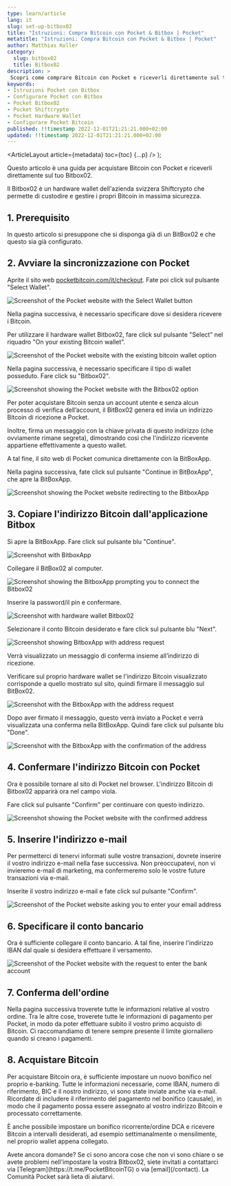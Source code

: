```yaml
---
type: learn/article
lang: it
slug: set-up-bitbox02
title: "Istruzioni: Compra Bitcoin con Pocket & Bitbox | Pocket"
metatitle: "Istruzioni: Compra Bitcoin con Pocket & Bitbox | Pocket"
author: Matthias Koller
category:
  slug: bitbox02
  title: Bitbox02
description: >
 Scopri come comprare Bitcoin con Pocket e riceverli direttamente sul tuo BitBox02 nella nostra guida passo passo, con immagini.
keywords:
- Istruzioni Pocket con Bitbox
- Configurare Pocket con Bitbox
- Pocket Bitbox02
- Pocket Shiftcrypto
- Pocket Hardware Wallet
- Configurare Pocket Bitcoin
published: !!timestamp 2022-12-01T21:21:21.000+02:00
updated: !!timestamp 2022-12-01T21:21:21.000+02:00
---
```



  <ArticleLayout
    article={metadata}
    toc={toc}
    {...p}
  />
);

Questo articolo è una guida per acquistare Bitcoin con Pocket e riceverli direttamente sul tuo Bitbox02.

Il Bitbox02 è un hardware wallet dell'azienda svizzera Shiftcrypto che permette di custodire e gestire i propri Bitcoin in massima sicurezza.

## 1. Prerequisito

In questo articolo si presuppone che si disponga già di un BitBox02 e che questo sia già configurato.

## 2. Avviare la sincronizzazione con Pocket

Aprite il sito web [pocketbitcoin.com/it/checkout](pocketbitcoin.com/it/checkout). Fate poi click sul pulsante "Select Wallet".

![Screenshot of the Pocket website with the Select Wallet button](https://cdn.pocketbitcoin.com/DAFKTwEer58/fd497586-26dc-47c7-b4be-de86dd8c985e.png?width=1024&height=768&placeholder=data:image/png;base64,iVBORw0KGgoAAAANSUhEUgAAAAQAAAADCAIAAAA7ljmRAAAACXBIWXMAAA7EAAAOxAGVKw4bAAAAMElEQVQImWPwYIibUTZrVcvyEuk4htrAni//3vz6/39R6WwGaYaQHLv6Sp9OD4ZAAGQbEXKOAiI5AAAAAElFTkSuQmCC)

Nella pagina successiva, è necessario specificare dove si desidera ricevere i Bitcoin.

Per utilizzare il hardware wallet Bitbox02, fare click sul pulsante "Select" nel riquadro "On your existing Bitcoin wallet".

![Screenshot of the Pocket website with the existing bitcoin wallet option](https://cdn.pocketbitcoin.com/DAFKTwEer58/f49d013f-671d-4c8b-8421-451941d798bb.png?width=1024&height=768&placeholder=data:image/png;base64,iVBORw0KGgoAAAANSUhEUgAAAAQAAAADCAIAAAA7ljmRAAAACXBIWXMAAA7EAAAOxAGVKw4bAAAAMElEQVQImWNI4CjeMmHbvll7uk1LGTpjpnz7/+b++7sd4bUMKgyhaZJZKSLJzgwuAHsqEUQGW0YTAAAAAElFTkSuQmCC)

Nella pagina successiva, è necessario specificare il tipo di wallet posseduto. Fare click su "Bitbox02".

![Screenshot showing the Pocket website with the Bitbox02 option](https://cdn.pocketbitcoin.com/DAFTbep1QO0/c2e974d7-c604-4924-a621-dd63d757f78b.png?width=1748&height=1240&placeholder=data:image/png;base64,iVBORw0KGgoAAAANSUhEUgAAAAQAAAADCAIAAAA7ljmRAAAACXBIWXMAAC4jAAAuIwF4pT92AAAAMklEQVQImQEnANj/AIhVlPHg8v/y/694oACtkbfE1sLv//i9o8AAGQBMWy5zbDx9TQBV55MVa6YmxqkAAAAASUVORK5CYII=)

Per poter acquistare Bitcoin senza un account utente e senza alcun processo di verifica dell’account, il BitBox02 genera ed invia un indirizzo Bitcoin di ricezione a Pocket.

Inoltre, firma un messaggio con la chiave privata di questo indirizzo (che ovviamente rimane segreta), dimostrando così che l'indirizzo ricevente appartiene effettivamente a questo wallet.

A tal fine, il sito web di Pocket comunica direttamente con la BitBoxApp.

Nella pagina successiva, fate click sul pulsante "Continue in BitBoxApp", che apre la BitBoxApp.

![Screenshot showing the Pocket website redirecting to the BitboxApp](https://cdn.pocketbitcoin.com/DAFTbep1QO0/0bfe4d97-d2f4-460b-b7d4-bca70a6012f4.png?width=1748&height=1240&placeholder=data:image/png;base64,iVBORw0KGgoAAAANSUhEUgAAAAQAAAADCAIAAAA7ljmRAAAACXBIWXMAAC4jAAAuIwF4pT92AAAAMklEQVQImQEnANj/AF8AeJJIlJpMkYgObgCnhrfx/+71//6+n70AIgBoSwBraQCEXQBnaQ0RgCR0bMoAAAAASUVORK5CYII=)

## 3. Copiare l'indirizzo Bitcoin dall'applicazione Bitbox

Si apre la BitBoxApp. Fare click sul pulsante blu "Continue".

![Screenshot with BitboxApp](https://cdn.pocketbitcoin.com/DAFTbep1QO0/c25b3981-2223-4e03-9942-dedfda061054.png?width=1748&height=1240&placeholder=data:image/png;base64,iVBORw0KGgoAAAANSUhEUgAAAAQAAAADCAIAAAA7ljmRAAAACXBIWXMAAC4jAAAuIwF4pT92AAAAMElEQVQImWMIYSiclzlnWeH8WoZEhga7Of//f/7479usoAkMUgxZNSbT0pRa3BnCAF/yERzA0H6MAAAAAElFTkSuQmCC)

Collegare il BitBox02 al computer.

![Screenshot showing the BitboxApp prompting you to connect the Bitbox02](https://cdn.pocketbitcoin.com/DAFTbep1QO0/62832fe7-2607-4122-98b8-a3ce8dfda4ec.png?width=1748&height=1240&placeholder=data:image/png;base64,iVBORw0KGgoAAAANSUhEUgAAAAQAAAADCAIAAAA7ljmRAAAACXBIWXMAAC4jAAAuIwF4pT92AAAAMElEQVQImWOIYSjrN58wzaanmSGVYXHJzn//v//4/29Px2YGcYbCIIb6eIaaEIYEAF1VEQdmCE2OAAAAAElFTkSuQmCC)

Inserire la password/il pin e confermare.

![Screenshot with hardware wallet Bitbox02](https://cdn.pocketbitcoin.com/DAFTbep1QO0/a6c3b8fd-c0db-4ec8-84aa-dceb7bd872ba.png?width=1748&height=1240&placeholder=data:image/png;base64,iVBORw0KGgoAAAANSUhEUgAAAAQAAAADCAIAAAA7ljmRAAAACXBIWXMAAC4jAAAuIwF4pT92AAAAMElEQVQImWMoYZjw//X//8d+L+NuZmiTmjxlYZlfgO5yixYGZYYcAwaPeMb8XIZcAHIhD56qXhBnAAAAAElFTkSuQmCC)

Selezionare il conto Bitcoin desiderato e fare click sul pulsante blu "Next".

![Screenshot showing BitboxApp with address request](https://cdn.pocketbitcoin.com/DAFTbep1QO0/5e705dc1-8912-4d9d-899d-ea40669d8b92.png?width=1748&height=1240&placeholder=data:image/png;base64,iVBORw0KGgoAAAANSUhEUgAAAAQAAAADCAIAAAA7ljmRAAAACXBIWXMAAC4jAAAuIwF4pT92AAAAMElEQVQImWMIZMibnzxncfqcGoYEhkaXef////r+79+s0AkMUgxZpSoTMySbXRhCAF27EPfIFWTwAAAAAElFTkSuQmCC)

Verrà visualizzato un messaggio di conferma insieme all’indirizzo di ricezione.

Verificare sul proprio hardware wallet se l'indirizzo Bitcoin visualizzato corrisponde a quello mostrato sul sito, quindi firmare il messaggio sul BitBox02.

![Screenshot with the BitboxApp with the address request](https://cdn.pocketbitcoin.com/DAFS3gTU908/15816cc0-06e0-44e5-bfce-cd5f3aa72c4d.png?width=1748&height=1240&placeholder=data:image/png;base64,iVBORw0KGgoAAAANSUhEUgAAAAQAAAADCAIAAAA7ljmRAAAACXBIWXMAAC4jAAAuIwF4pT92AAAAMElEQVQImWNwYEg+MGH/4Sn7ChiCGdwYat/8e/bh/4cKhhwGOYZCIwY/KwbvGIYMAE+ZDzmm2MfVAAAAAElFTkSuQmCC)

Dopo aver firmato il messaggio, questo verrà inviato a Pocket e verrà visualizzata una conferma nella BitBoxApp. Quindi fare click sul pulsante blu "Done".

![Screenshot with the BitboxApp with the confirmation of the address](https://cdn.pocketbitcoin.com/DAFTbep1QO0/d29da206-ae02-43ee-a27a-e46d7ea8d8c5.png?width=1748&height=1240&placeholder=data:image/png;base64,iVBORw0KGgoAAAANSUhEUgAAAAQAAAADCAIAAAA7ljmRAAAACXBIWXMAAC4jAAAuIwF4pT92AAAAMElEQVQImWMIYMjdOXnL7ilbKxniGTIle/79//bj/59+qyYGCYaMroCF9e7TfBkiAW45EdazIPuWAAAAAElFTkSuQmCC)

## 4. Confermare l'indirizzo Bitcoin con Pocket

Ora è possibile tornare al sito di Pocket nel browser. L'indirizzo Bitcoin di Bitbox02 apparirà ora nel campo viola.

Fare click sul pulsante "Confirm" per continuare con questo indirizzo.

![Screenshot showing the Pocket website with the confirmed address](https://cdn.pocketbitcoin.com/DAFTbep1QO0/20266567-7666-4840-bc44-89fdeee28523.png?width=1748&height=1240&placeholder=data:image/png;base64,iVBORw0KGgoAAAANSUhEUgAAAAQAAAADCAIAAAA7ljmRAAAACXBIWXMAAC4jAAAuIwF4pT92AAAAMklEQVQImQEnANj/AE4Abtiz2ujD5IUAaQBtCJPe3unz//+cOZAAGQBsdiSLmlqvXABmiCMSsT8DOOIAAAAASUVORK5CYII=)

## 5. Inserire l'indirizzo e-mail

Per permetterci di tenervi informati sulle vostre transazioni, dovrete inserire il vostro indirizzo e-mail nella fase successiva. Non preoccupatevi, non vi invieremo e-mail di marketing, ma confermeremo solo le vostre future transazioni via e-mail.

Inserite il vostro indirizzo e-mail e fate click sul pulsante "Confirm".

![Screenshot of the Pocket website asking you to enter your email address](https://cdn.pocketbitcoin.com/DAFKTwEer58/5a09bbcf-2c19-4c16-bb71-7902ba57b6a9.png?width=1024&height=768&placeholder=data:image/png;base64,iVBORw0KGgoAAAANSUhEUgAAAAQAAAADCAIAAAA7ljmRAAAACXBIWXMAAA7EAAAOxAGVKw4bAAAAMElEQVQImWMIZshtNW2dYNNWwxDPML9iw9f/73/+/797yhYGcYbMIIbKBIbKAIYYAFLaEKGsAOXxAAAAAElFTkSuQmCC)

## 6. Specificare il conto bancario

Ora è sufficiente collegare il conto bancario. A tal fine, inserire l'indirizzo IBAN dal quale si desidera effettuare il versamento.

![Screenshot of the Pocket website with the request to enter the bank account](https://cdn.pocketbitcoin.com/DAFKTwEer58/f82a3d7c-94ac-4f7b-87f4-2ef465f0c73b.png?width=1024&height=768&placeholder=data:image/png;base64,iVBORw0KGgoAAAANSUhEUgAAAAQAAAADCAIAAAA7ljmRAAAACXBIWXMAAA7EAAAOxAGVKw4bAAAAMElEQVQImWMIYkhb1rJsfe/acpVEhpbYGe//vv71//+y6vkM8gxBWYblTeGT/BhCAXNHEgdbRYlBAAAAAElFTkSuQmCC)

## 7. Conferma dell'ordine

Nella pagina successiva troverete tutte le informazioni relative al vostro ordine. Tra le altre cose, troverete tutte le informazioni di pagamento per Pocket, in modo da poter effettuare subito il vostro primo acquisto di Bitcoin. Ci raccomandiamo di tenere sempre presente il limite giornaliero quando si creano i pagamenti.

## 8. Acquistare Bitcoin

Per acquistare Bitcoin ora, è sufficiente impostare un nuovo bonifico nel proprio e-banking. Tutte le informazioni necessarie, come IBAN, numero di riferimento, BIC e il nostro indirizzo, vi sono state inviate anche via e-mail. Ricordate di includere il riferimento del pagamento nel bonifico (causale), in modo che il pagamento possa essere assegnato al vostro indirizzo Bitcoin e processato correttamente.

È anche possibile impostare un bonifico ricorrente/ordine DCA e ricevere Bitcoin a intervalli desiderati, ad esempio settimanalmente o mensilmente, nel proprio wallet appena collegato.

<Callout icon = "❓">
Avete ancora domande?
Se ci sono ancora cose che non vi sono chiare o se avete problemi nell'impostare la vostra Bitbox02, siete invitati a contattarci via [Telegram](https://t.me/PocketBitcoinTG) o via [email](/contact). La Comunità Pocket sarà lieta di aiutarvi.
</Callout>